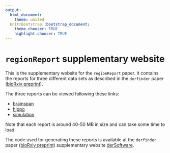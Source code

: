 ```yaml
---
output:
  html_document:
    theme: united
  knitrBootstrap::bootstrap_document:
    theme.chooser: TRUE
    highlight.chooser: TRUE
---
```


`regionReport` supplementary website
====================================

This is the supplementary website for the `regionReport` paper. It contains the reports for three different data sets as described in the `derfinder` paper ([bioRxiv preprint](http://biorxiv.org/content/early/2015/02/19/015370)).

The three reports can be viewed following these links:

* [brainspan](/regionReportSupp/brainspan/basicExploration.html)
* [hippo](/regionReportSupp/hippo/basicExploration.html)
* [simulation](/regionReportSupp/simulation/basicExploration.html)

Note that each report is around 40-50 MB in size and can take some time to load.

The code used for generating these reports is available at the `derfinder` paper ([bioRxiv preprint](http://biorxiv.org/content/early/2015/02/19/015370)) supplementary website [derSoftware](http://lcolladotor.github.io/regionReportSupp/).
